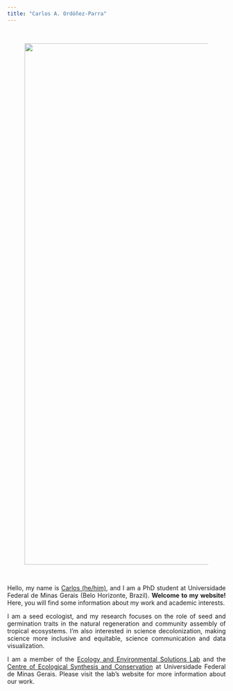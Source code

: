 ```yaml
---
title: "Carlos A. Ordóñez-Parra"
---
```


<br/>
<center>
<figure>
  <img src="Images/Figure11.JPG" width="1200"/>
</figure> 
</center>
<br/>

<div style="text-align: justify">
Hello, my name is [Carlos (he/him)](https://caordonezparra.github.io/about.html), and I am a PhD student at Universidade Federal de Minas Gerais (Belo Horizonte, Brazil). **Welcome to my website!** Here, you will find some information about my work and academic interests.

I am a seed ecologist, and my research focuses on the role of seed and germination traits in the natural regeneration and community assembly of tropical ecosystems. I'm also interested in science decolonization, making science more inclusive and equitable, science communication and data visualization.

I am a member of the [Ecology and Environmental Solutions Lab](https://eeslufmg.weebly.com/) and the [Centre of Ecological Synthesis and Conservation](https://twitter.com/for_synthesis) at Universidade Federal de Minas Gerais. Please visit the lab's website for more information about our work.
</div>